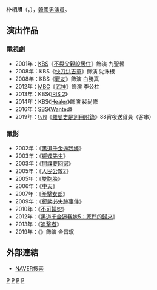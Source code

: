 {{藝人
|姓名 = 朴相旭
|類型 = 男演員
|圖片 = 
|圖片尺寸 = 
|圖片簡介 = 
|本名 =
|外文名 = 박상욱
|外文 = ko
|羅馬拼音 = Park Sang Wook
|英文名 =
|暱稱 =
|其他藝名 = 
|國籍 = {{KOR}}
|出生日期 = {{birth_date_and_age|1976|1|18}}
|出生地點 = {{KOR}}
|宗教信仰 = 
|語言 = [[韓語|韓語]]
|配偶 = 
|職業 = [[演員|演員]]
|教育程度 = [[高麗大學|高麗大學]]新聞學系
|出道作 = 
|出道日期 = 1996年
|代表作 = 
|活躍年代 =
|唱片公司 = 
|經紀公司 = King Entertainment
|相關團體 = 
|網站 = 
}}

'''朴相旭'''（{{lang-ko|'''박상욱'''}}，{{bd|1976年|1月18日}}），[[韓國|韓國]][[男演員|男演員]]。

== 演出作品 ==
=== 電視劇 ===
*2001年：[[韓國放送公社|KBS]]《[[不與父親般居住|不與父親般居住]]》飾演 九聖哲
*2008年：KBS《[[快刀洪吉童|快刀洪吉童]]》飾演 沈洙根
*2008年：KBS《[[戰友_(電視劇)|戰友]]》飾演 白勝真
*2012年：[[文化廣播_(韓國)|MBC]]《[[武神_(韓國電視劇)|武神]]》飾演 李公柱
*2013年：KBS《[[IRIS_2|IRIS 2]]》
*2014年：KBS《[[Healer|Healer]]》飾演 裴尚修
*2016年：[[SBS_(韓國)|SBS]]《[[Wanted|Wanted]]》
*2019年：[[tvN|tvN]]《[[羅曼史是別冊附錄|羅曼史是別冊附錄]]》88宵夜送貨員（客串）

=== 電影 ===
*2002年：《[[黑道千金逼我嫁|黑道千金逼我嫁]]》
*2003年：《[[蝴蝶先生|蝴蝶先生]]》
*2003年：《[[間諜要回家|間諜要回家]]》
*2005年：《[[人民公敵2|人民公敵2]]》
*2005年：《[[雙胞胎_(電影)|雙胞胎]]》
*2006年：《[[中天_(電影)|中天]]》
*2007年：《[[拳擊女郎|拳擊女郎]]》
*2009年：《[[鄭勝必失踪事件|鄭勝必失踪事件]]》
*2010年：《[[不可饒恕_(電影)|不可饒恕]]》
*2012年：《[[黑道千金逼我嫁5：家門的歸來|黑道千金逼我嫁5：家門的歸來]]》
*2013年：《[[追擊者_(電影)|追擊者]]》
*2019年：《{{link-ko|壞傢伙們：The Movie|나쁜 녀석들: 더 무비}}》飾演 金昌珉

== 外部連結 ==
*[http://search.naver.com/search.naver?where=nexearch&query=%EB%B0%95%EC%83%81%EC%9A%B1&sm=top_hty&fbm=0&ie=utf8 NAVER搜索]{{ko}}

{{Namoo Actors}}
{{King Entertainment}}
[[Category:韩國電視演員|P]]
[[Category:韩國電影演員|P]]
[[Category:高麗大學校友|P]]
[[Category:朴姓|P]]